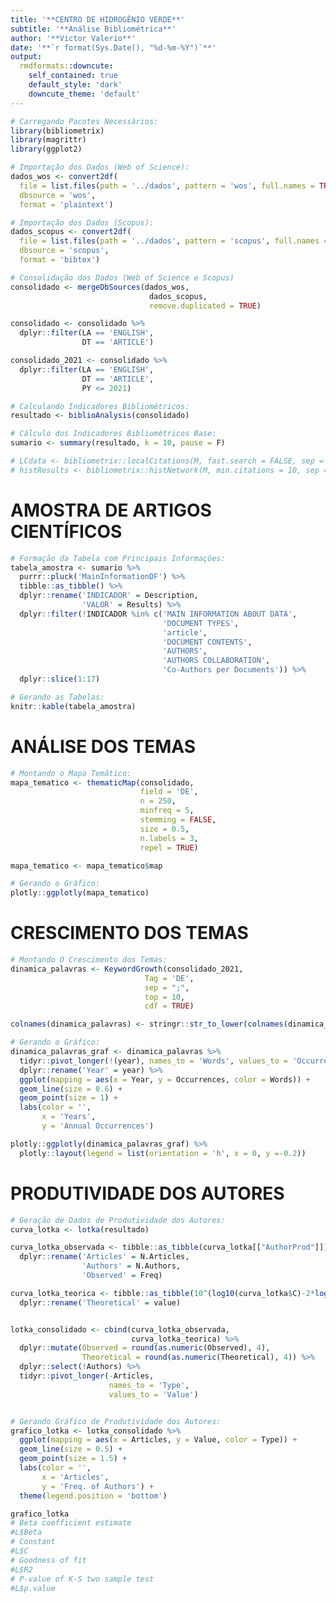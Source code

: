 ```yaml
---
title: '**CENTRO DE HIDROGÊNIO VERDE**'
subtitle: '**Análise Bibliométrica**'
author: '**Victor Valerio**'
date: '**`r format(Sys.Date(), "%d-%m-%Y")`**'
output:
  rmdformats::downcute:
    self_contained: true
    default_style: 'dark'
    downcute_theme: 'default'
---
```


```r

# Carregando Pacotes Necessários:
library(bibliometrix)
library(magrittr)
library(ggplot2)

# Importação dos Dados (Web of Science):
dados_wos <- convert2df(
  file = list.files(path = '../dados', pattern = 'wos', full.names = TRUE),
  dbsource = 'wos',
  format = 'plaintext')

# Importação dos Dados (Scopus):
dados_scopus <- convert2df(
  file = list.files(path = '../dados', pattern = 'scopus', full.names = TRUE),
  dbsource = 'scopus',
  format = 'bibtex')

# Consolidação dos Dados (Web of Science e Scopus)
consolidado <- mergeDbSources(dados_wos,
                               dados_scopus,
                               remove.duplicated = TRUE)

consolidado <- consolidado %>% 
  dplyr::filter(LA == 'ENGLISH',
                DT == 'ARTICLE')

consolidado_2021 <- consolidado %>% 
  dplyr::filter(LA == 'ENGLISH',
                DT == 'ARTICLE',
                PY <= 2021)

# Calculando Indicadores Bibliométricos:
resultado <- biblioAnalysis(consolidado)

# Cálculo dos Indicadores Bibliométricos Base:
sumario <- summary(resultado, k = 10, pause = F)

# LCdata <- bibliometrix::localCitations(M, fast.search = FALSE, sep = ';')
# histResults <- bibliometrix::histNetwork(M, min.citations = 10, sep = ";")
```

# AMOSTRA DE ARTIGOS CIENTÍFICOS

```r

# Formação da Tabela com Principais Informações:
tabela_amostra <- sumario %>% 
  purrr::pluck('MainInformationDF') %>% 
  tibble::as_tibble() %>% 
  dplyr::rename('INDICADOR' = Description,
                'VALOR' = Results) %>%   
  dplyr::filter(!INDICADOR %in% c('MAIN INFORMATION ABOUT DATA',
                                  'DOCUMENT TYPES',
                                  'article',
                                  'DOCUMENT CONTENTS',
                                  'AUTHORS',
                                  'AUTHORS COLLABORATION',
                                  'Co-Authors per Documents')) %>% 
  dplyr::slice(1:17) 

# Gerando as Tabelas:
knitr::kable(tabela_amostra)

```

# ANÁLISE DOS TEMAS

```r

# Montando o Mapa Temático:
mapa_tematico <- thematicMap(consolidado,
                             field = 'DE', 
                             n = 250, 
                             minfreq = 5,
                             stemming = FALSE, 
                             size = 0.5,
                             n.labels = 3, 
                             repel = TRUE) 

mapa_tematico <- mapa_tematico$map 

# Gerando o Gráfico:
plotly::ggplotly(mapa_tematico)

```

# CRESCIMENTO DOS TEMAS

```r

# Montando O Crescimento dos Temas:
dinamica_palavras <- KeywordGrowth(consolidado_2021, 
                              Tag = 'DE', 
                              sep = ";", 
                              top = 10, 
                              cdf = TRUE)

colnames(dinamica_palavras) <- stringr::str_to_lower(colnames(dinamica_palavras))

# Gerando o Gráfico:
dinamica_palavras_graf <- dinamica_palavras %>% 
  tidyr::pivot_longer(!(year), names_to = 'Words', values_to = 'Occurrences') %>% 
  dplyr::rename('Year' = year) %>% 
  ggplot(mapping = aes(x = Year, y = Occurrences, color = Words)) + 
  geom_line(size = 0.6) +
  geom_point(size = 1) +
  labs(color = '',
       x = 'Years',
       y = 'Annual Occurrences')

plotly::ggplotly(dinamica_palavras_graf) %>% 
  plotly::layout(legend = list(orientation = 'h', x = 0, y =-0.2))

```

# PRODUTIVIDADE DOS AUTORES

```r

# Geração de Dados de Produtividade dos Autores:
curva_lotka <- lotka(resultado)

curva_lotka_observada <- tibble::as_tibble(curva_lotka[["AuthorProd"]]) %>% 
  dplyr::rename('Articles' = N.Articles,
                'Authors' = N.Authors,
                'Observed' = Freq)

curva_lotka_teorica <- tibble::as_tibble(10^(log10(curva_lotka$C)-2*log10(curva_lotka$AuthorProd[,1]))) %>% 
  dplyr::rename('Theoretical' = value)


lotka_consolidado <- cbind(curva_lotka_observada, 
                           curva_lotka_teorica) %>% 
  dplyr::mutate(Observed = round(as.numeric(Observed), 4),
                Theoretical = round(as.numeric(Theoretical), 4)) %>% 
  dplyr::select(!Authors) %>% 
  tidyr::pivot_longer(-Articles,
                      names_to = 'Type',
                      values_to = 'Value')


# Gerando Gráfico de Produtividade dos Autores:
grafico_lotka <- lotka_consolidado %>% 
  ggplot(mapping = aes(x = Articles, y = Value, color = Type)) + 
  geom_line(size = 0.5) +
  geom_point(size = 1.5) +
  labs(color = '', 
       x = 'Articles', 
       y = 'Freq. of Authors') + 
  theme(legend.position = 'bottom')

grafico_lotka
# Beta coefficient estimate
#L$Beta
# Constant
#L$C
# Goodness of fit
#L$R2
# P-value of K-S two sample test
#L$p.value
```




